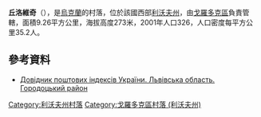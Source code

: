 {{coord|49|39|40|N|23|44|10|E|scale:100000|display=title}}

'''丘洛維奇'''（{{lang-uk|Чуловичі}}），是[[烏克蘭|烏克蘭]]的村落，位於該國西部[[利沃夫州|利沃夫州]]，由[[戈羅多克區|戈羅多克區]]負責管轄，面積9.26平方公里，海拔高度273米，2001年人口326，人口密度每平方公里35.2人。

==參考資料==
*[http://www.uaidx.com/13/301/index Довідник поштових індексів України. Львівська область. Городоцький район]{{Wayback|url=http://www.uaidx.com/13/301/index |date=20161001112734 }}

{{DEFAULTSORT:Чуловичі}}
[[Category:利沃夫州村落|Category:利沃夫州村落]]
[[Category:戈羅多克區村落_(利沃夫州)|Category:戈羅多克區村落 (利沃夫州)]]


{{Lviv-geo-stub}}